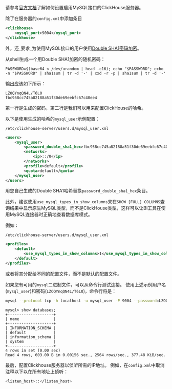 请参考[官方文档](/interfaces/mysql)了解如何设置启用MySQL接口的ClickHouse服务器。

除了在服务器的`config.xml`中添加条目

```xml
<clickhouse>
    <mysql_port>9004</mysql_port>
</clickhouse>
```

外，还_要求_为使用MySQL接口的用户使用[Double SHA1密码加密](/operations/settings/settings-users#user-namepassword)。

从shell生成一个用Double SHA1加密的随机密码：

```shell
PASSWORD=$(base64 < /dev/urandom | head -c16); echo "$PASSWORD"; echo -n "$PASSWORD" | sha1sum | tr -d '-' | xxd -r -p | sha1sum | tr -d '-'
```

输出应该如下所示：

```
LZOQYnqQN4L/T6L0
fbc958cc745a82188a51f30de69eebfc67c40ee4
```

第一行是生成的密码，第二行是我们可以用来配置ClickHouse的哈希。

以下是使用生成的哈希的`mysql_user`示例配置：

`/etc/clickhouse-server/users.d/mysql_user.xml`

```xml
<users>
    <mysql_user>
        <password_double_sha1_hex>fbc958cc745a82188a51f30de69eebfc67c40ee4</password_double_sha1_hex>
        <networks>
            <ip>::/0</ip>
        </networks>
        <profile>default</profile>
        <quota>default</quota>
    </mysql_user>
</users>
```

用您自己生成的Double SHA1哈希替换`password_double_sha1_hex`条目。

此外，建议使用`use_mysql_types_in_show_columns`来在`SHOW [FULL] COLUMNS`查询结果中显示原生MySQL类型，而不是ClickHouse类型，这样可以让BI工具在使用MySQL连接器时正确地查看数据库模式。

例如：

`/etc/clickhouse-server/users.d/mysql_user.xml`

```xml
<profiles>
    <default>
        <use_mysql_types_in_show_columns>1</use_mysql_types_in_show_columns>
    </default>
</profiles>
```

或者将其分配给不同的配置文件，而不是默认的配置文件。

如果您有可用的`mysql`二进制文件，可以从命令行测试连接。
使用上述示例用户名(`mysql_user`)和密码(`LZOQYnqQN4L/T6L0`)，命令行将是：

```bash
mysql --protocol tcp -h localhost -u mysql_user -P 9004 --password=LZOQYnqQN4L/T6L0
```

```
mysql> show databases;
+--------------------+
| name               |
+--------------------+
| INFORMATION_SCHEMA |
| default            |
| information_schema |
| system             |
+--------------------+
4 rows in set (0.00 sec)
Read 4 rows, 603.00 B in 0.00156 sec., 2564 rows/sec., 377.48 KiB/sec.
```

最后，配置Clickhouse服务器以侦听所需的IP地址。 例如，在`config.xml`中取消注释以下以在所有地址上侦听：

```bash
<listen_host>::</listen_host> 
```
